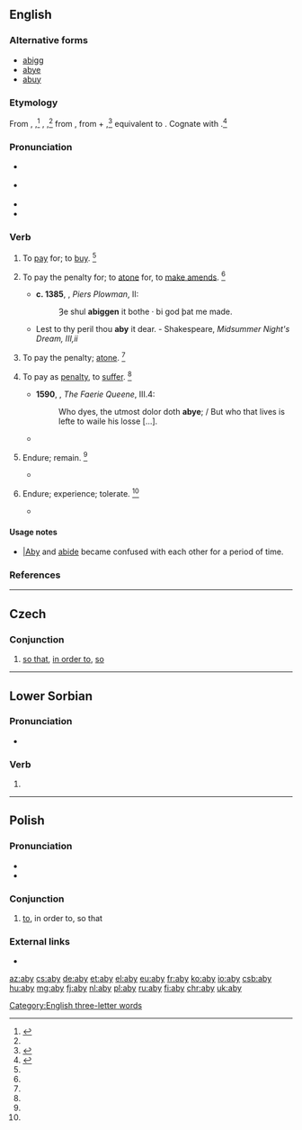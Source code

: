 {{also|Aby}}
==English==

===Alternative forms===
* [[abigg]] {{qualifier|obsolete}}
* [[abye]]
* [[abuy]]

===Etymology===
From {{etyl|enm|en}} {{m|enm|abyen}}, {{m|enm|abye}},<ref name=RHD>{{R:RHCD|page=7}}</ref> {{m|enm|abien}}, {{m|enm|abiggen}},<ref name=WI3/> from {{etyl|ang|en}} {{m|ang|abycgan|ābyćġan|to buy, pay for, buy off, requite, recompense, redeem, perform, execute}}, from {{m|ang|ā-}} + {{m|ang|bycgan||to buy}},<ref name=WI3>{{R:MW3 1976|page=8}}</ref> equivalent to {{prefix|a|buy|lang=en}}. Cognate with {{etyl|got|-}} {{m|got|𐌿𐍃𐌱𐌿𐌲𐌾𐌰𐌽|sc=Goth}}.<ref name=SOED>{{R:SOED5|page=11}}</ref>

===Pronunciation===
* {{a|RP}} {{IPA|/əˈbaɪ/|lang=en}}
* {{a|US}} {{IPA|/əˈbaɪ/|lang=en}}
* {{rhymes|aɪ|lang=en}}
* {{audio|pl-aby.ogg|audio|lang=en}}

===Verb===
{{en-verb|abys|abying|abought}}

# {{context|transitive|obsolete|lang=en}} To [[pay]] for; to [[buy]]. {{defdate|12th-16th c.}}<ref name=SOED/>
# {{context|transitive|archaic|lang=en}} To pay the penalty for; to [[atone]] for, to [[make amends]]. {{defdate|from 12th c.}}<ref name=SOED/>
#* '''c. 1385''', {{w|William Langland}}, ''Piers Plowman'', II:
#*: Ȝe shul '''abiggen''' it bothe · bi god þat me made.
#* Lest to thy peril thou '''aby''' it dear. - Shakespeare, ''Midsummer Night's Dream, III,ii''
# {{context|intransitive|obsolete|lang=en}} To pay the penalty; [[atone]]. {{defdate|12th-16th c.}}<ref name=SOED/>
# {{context|transitive|archaic|lang=en}} To pay as [[penalty]], to [[suffer]]. {{defdate|from 12th c.}}<ref name=SOED/>
#* '''1590''', {{w|Edmund Spenser}}, ''The Faerie Queene'', III.4:
#*: Who dyes, the utmost dolor doth '''abye'''; / But who that lives is lefte to waile his losse [...].
#* {{quote-book|year=1896|author={{w|William Morris}}|title=The Earthly Paradise|passage=Thou wouldst '''abye''' a heavy fate.}}
# {{context|intransitive|obsolete|lang=en}} Endure; remain. {{defdate|14th-16th c.}}<ref name=SOED/>
#* {{quote-book|year=1590|author={{w|Edmund Spenser}}|title={{w|The Faerie Queene}}|volume=III|passage=Nought that wanteth rest can long '''aby'''.}}
# {{context|transitive|obsolete|now|limited to|_|Scotland|lang=en}} Endure; experience; tolerate. {{defdate|from 16th c.}}<ref name=SOED/>
#* {{quote-book|year=1893|author={{w|Robert Louis Stevenson}}|title={{w|David Balfour}}|passage=I never could '''abye''' the reek of them.}}

====Usage notes====
* [[aby||Aby]] and [[abide]] became confused with each other for a period of time.

===References===
<references/>

[[Category:English three-letter words]]

----

==Czech==

===Conjunction===
{{head|cs|conjunction}}

# [[so that]], [[in order to]], [[so]]

----

==Lower Sorbian==

===Pronunciation===
* {{IPA|[ˈabɨ]|lang=dsb}}

===Verb===
{{head|dsb|verb|defective||invariable|cat2=defective verbs}}

# {{contraction of|[[až]] [[by]]||that... would|lang=dsb}}

----

==Polish==

===Pronunciation===
* {{audio|Pl-aby.ogg|audio|lang=pl}}
* {{IPA|/ˈabɨ/|lang=pl}}

===Conjunction===
{{head|pl|conjunction}}

# [[to]], in order to, so that

===External links===
* {{R:PWN}}

[[az:aby]]
[[cs:aby]]
[[de:aby]]
[[et:aby]]
[[el:aby]]
[[eu:aby]]
[[fr:aby]]
[[ko:aby]]
[[io:aby]]
[[csb:aby]]
[[hu:aby]]
[[mg:aby]]
[[fj:aby]]
[[nl:aby]]
[[pl:aby]]
[[ru:aby]]
[[fi:aby]]
[[chr:aby]]
[[uk:aby]]